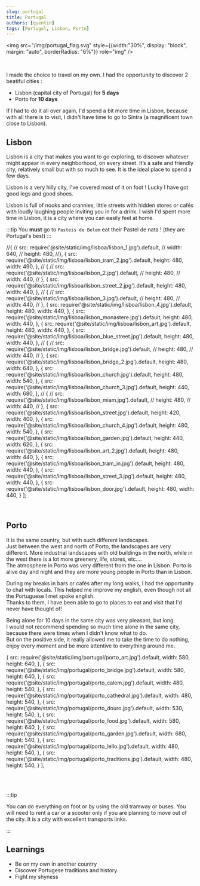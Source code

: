```yaml
---
slug: portugal
title: Portugal
authors: [quentin]
tags: [Portugal, Lisbon, Porto]
---
```

<!-- External component -->

<img src="/img/portugal_flag.svg" style={{width:"30%", display: "block", margin: "auto", borderRadius: "6%"}} role="img" />

<br />

I made the choice to travel on my own. I had the opportunity to discover 2 beatiful cities :
* Lisbon (capital city of Portugal) for **5 days**
* Porto for **10 days**

If I had to do it all over again, I'd spend a bit more time in Lisbon, because with all there is to visit, 
I didn't have time to go to Sintra (a magnificent town close to Lisbon).


## Lisbon

Lisbon is a city that makes you want to go exploring, to discover whatever might appear in every neighborhood, on every street. 
It’s a safe and friendly city, relatively small but with so much to see. It is the ideal place to spend a few days.

Lisbon is a very hilly city, I've covered most of it on foot ! Lucky I have got good legs and good shoes. 

Lisbon is full of nooks and crannies, little streets with hidden stores or cafés with loudly laughing people inviting you in for a drink. 
I wish I'd spent more time in Lisbon, it is a city where you can easily feel at home.

:::tip 
You **must** go to ``Pasteis de Belem`` eat their Pastel de nata ! (they are Portugal's best)
:::

   //{
   //   src: require('@site/static/img/lisboa/lisbon_1.jpg').default,
   //   width: 640,
   //   height: 480,
   //},
   {
      src: require('@site/static/img/lisboa/lisbon_tram_2.jpg').default,
      height: 480,
      width: 490,
   },
//   {
//      src: require('@site/static/img/lisboa/lisbon_2.jpg').default,
//      height: 480,
//      width: 440,
//   },
   {
      src: require('@site/static/img/lisboa/lisbon_street_2.jpg').default,
      height: 480,
      width: 440,
   },
//   {
//      src: require('@site/static/img/lisboa/lisbon_3.jpg').default,
//      height: 480,
//      width: 440,
//   },
   {
      src: require('@site/static/img/lisboa/lisbon_4.jpg').default,
      height: 480,
      width: 440,
   },
   {
      src: require('@site/static/img/lisboa/lisbon_monastere.jpg').default,
      height: 480,
      width: 440,
   },
   {
      src: require('@site/static/img/lisboa/lisbon_art.jpg').default,
      height: 480,
      width: 440,
   },
   {
      src: require('@site/static/img/lisboa/lisbon_blue_street.jpg').default,
      height: 480,
      width: 440,
   },
//   {
//      src: require('@site/static/img/lisboa/lisbon_bridge.jpg').default,
//      height: 480,
//      width: 440,
//   },
   {
      src: require('@site/static/img/lisboa/lisbon_bridge_2.jpg').default,
      height: 480,
      width: 640,
   },
   {
      src: require('@site/static/img/lisboa/lisbon_church.jpg').default,
      height: 480,
      width: 540,
   },
   {
      src: require('@site/static/img/lisboa/lisbon_church_3.jpg').default,
      height: 440,
      width: 680,
   },
//   {
//      src: require('@site/static/img/lisboa/lisbon_miam.jpg').default,
//      height: 480,
//      width: 440,
//   },
   {
      src: require('@site/static/img/lisboa/lisbon_street.jpg').default,
      height: 420,
      width: 400,
   },
   {
      src: require('@site/static/img/lisboa/lisbon_church_4.jpg').default,
      height: 480,
      width: 540,
   },
   {
      src: require('@site/static/img/lisboa/lisbon_garden.jpg').default,
      height: 440,
      width: 620,
   },
   {
      src: require('@site/static/img/lisboa/lisbon_art_2.jpg').default,
      height: 480,
      width: 440,
   },
   {
      src: require('@site/static/img/lisboa/lisbon_tram_in.jpg').default,
      height: 480,
      width: 440,
   },
   {
      src: require('@site/static/img/lisboa/lisbon_street_3.jpg').default,
      height: 480,
      width: 440,
   },
   {
      src: require('@site/static/img/lisboa/lisbon_door.jpg').default,
      height: 480,
      width: 440,
   }
];

<br />

<Gallery images={lisbon} enableImageSelection={false} rowHeight={250}/>

## Porto

It is the same country, but with such different landscapes.   
Just between the west and north of Porto, the landscapes are very different. More industrial 
landscapes with old buildings in the north, while in the west there is a lot more greenery, life, stores, etc....   
The atmosphere in Porto was very different from the one in Lisbon. Porto is alive day and night and they are more young people in Porto than in Lisbon. 

During my breaks in bars or cafés after my long walks, I had the opportunity to chat with locals.
This helped me improve my english, even though not all the Portuguese I met spoke english.   
Thanks to them, I have been able to go to places to eat and visit that I'd never have thought of!

 
Being alone for 10 days in the same city was very pleasant, but long.   
I would not recommend spending so much time alone in the same city, because there were times when I didn't know what to do.   
But on the positive side, it really allowed me to take the time to do nothing, 
enjoy every moment and be more attentive to everything around me. 

   {
      src: require('@site/static/img/portugal/porto_art.jpg').default,
      width: 580,
      height: 640,
   },
   {
      src: require('@site/static/img/portugal/porto_bridge.jpg').default,
      width: 580,
      height: 640,
   },
   {
      src: require('@site/static/img/portugal/porto_calem.jpg').default,
      width: 480,
      height: 540,
   },
   {
      src: require('@site/static/img/portugal/porto_cathedral.jpg').default,
      width: 480,
      height: 540,
   },
   {
      src: require('@site/static/img/portugal/porto_douro.jpg').default,
      width: 530,
      height: 540,
   },
   {
      src: require('@site/static/img/portugal/porto_food.jpg').default,
      width: 580,
      height: 640,
   },
   {
      src: require('@site/static/img/portugal/porto_garden.jpg').default,
      width: 680,
      height: 540,
   },
   {
      src: require('@site/static/img/portugal/porto_lello.jpg').default,
      width: 480,
      height: 540,
   },
   {
      src: require('@site/static/img/portugal/porto_traditions.jpg').default,
      width: 480,
      height: 540,
   }
];

<br />

<Gallery images={porto} enableImageSelection={false} rowHeight={250}/>

<br />

:::tip 

You can do everything on foot or by using the old tramway or buses. You will need to rent a car or a scooter only if you are planning to move out of the city. 
It is a city with excellent transports links.

:::

## Learnings
- Be on my own in another country
- Discover Portugese traditions and history
- Fight my shyness
